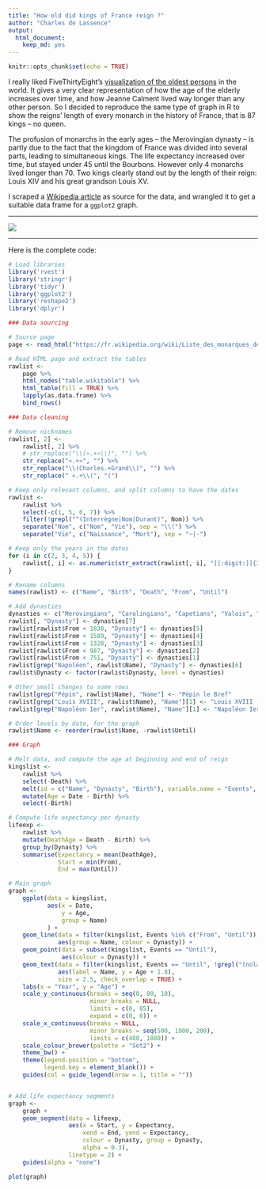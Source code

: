 ```yaml
---
title: "How old did kings of France reign ?"
author: "Charles de Lassence"
output: 
  html_document: 
    keep_md: yes
---
```


```r
knitr::opts_chunk$set(echo = TRUE)
```

I really liked FiveThirtyEight’s [visualization of the oldest persons](https://fivethirtyeight.com/features/why-the-oldest-person-in-the-world-keeps-dying/) in the world. It gives a very clear representation of how the age of the elderly increases over time, and how Jeanne Calment lived way longer than any other person. So I decided to reproduce the same type of graph in R to show the reigns’ length of every monarch in the history of France, that is 87 kings – no queen.

The profusion of monarchs in the early ages – the Merovingian dynasty – is partly due to the fact that the kingdom of France was divided into several parts, leading to simultaneous kings. The life expectancy increased over time, but stayed under 45 until the Bourbons. However only 4 monarchs lived longer than 70. Two kings clearly stand out by the length of their reign: Louis XIV and his great grandson Louis XV.

I scraped a [Wikipedia article](https://fr.wikipedia.org/wiki/Liste_des_monarques_de_France) as source for the data, and wrangled it to get a suitable data frame for a `ggplot2` graph.

***

 [![](kings-france.png)](kings-france.png)

***

Here is the complete code:

```r
# Load libraries
library('rvest')
library('stringr')
library('tidyr')
library('ggplot2')
library('reshape2')
library('dplyr')

### Data sourcing

# Source page
page <- read_html("https://fr.wikipedia.org/wiki/Liste_des_monarques_de_France")

# Read HTML page and extract the tables
rawlist <- 
    page %>%
    html_nodes("table.wikitable") %>%
    html_table(fill = TRUE) %>%
    lapply(as.data.frame) %>% 
    bind_rows()

### Data cleaning 

# Remove nicknames
rawlist[, 2] <- 
    rawlist[, 2] %>%
    # str_replace("\\(«.+»\\)", "") %>%
    str_replace("«.+»", "") %>%
    str_replace("\\(Charles.+Grand\\)", "") %>%
    str_replace(" «.+\\(", "(")

# Keep only relevant columns, and split columns to have the dates
rawlist <-
    rawlist %>%
    select(-c(1, 5, 6, 7)) %>%
    filter(!grepl("^(Interrègne|Nom|Durant)", Nom)) %>%
    separate("Nom", c("Nom", "Vie"), sep = "\\(") %>%
    separate("Vie", c("Naissance", "Mort"), sep = "–|-")

# Keep only the years in the dates
for (i in c(2, 3, 4, 5)) {
    rawlist[, i] <- as.numeric(str_extract(rawlist[, i], "[[:digit:]]{3,4}"))
}

# Rename columns
names(rawlist) <- c("Name", "Birth", "Death", "From", "Until")

# Add dynasties
dynasties <- c("Merovingians", "Carolingians", "Capetians", "Valois", "Bourbons", "Bonaparte", "Orléans")
rawlist[, "Dynasty"] <- dynasties[7]
rawlist[rawlist$From < 1830, "Dynasty"] <- dynasties[5]
rawlist[rawlist$From < 1589, "Dynasty"] <- dynasties[4]
rawlist[rawlist$From < 1328, "Dynasty"] <- dynasties[3]
rawlist[rawlist$From < 987, "Dynasty"] <- dynasties[2]
rawlist[rawlist$From < 751, "Dynasty"] <- dynasties[1]
rawlist[grep("Napoléon", rawlist$Name), "Dynasty"] <- dynasties[6]
rawlist$Dynasty <- factor(rawlist$Dynasty, level = dynasties)

# Other small changes to some rows
rawlist[grep("Pépin", rawlist$Name), "Name"] <- "Pépin le Bref"
rawlist[grep("Louis XVIII", rawlist$Name), "Name"][1] <- "Louis XVIII (nolabel)"
rawlist[grep("Napoléon Ier", rawlist$Name), "Name"][1] <- "Napoléon Ier (nolabel)"

# Order levels by date, for the graph
rawlist$Name <- reorder(rawlist$Name, -rawlist$Until)

### Graph 

# Melt data, and compute the age at beginning and end of reign
kingslist <- 
    rawlist %>%
    select(-Death) %>%
    melt(id = c("Name", "Dynasty", "Birth"), variable.name = "Events", value.name = "Date") %>%
    mutate(Age = Date - Birth) %>% 
    select(-Birth)

# Compute life expectancy per dynasty
lifeexp <- 
    rawlist %>% 
    mutate(DeathAge = Death - Birth) %>% 
    group_by(Dynasty) %>% 
    summarise(Expectancy = mean(DeathAge), 
              Start = min(From), 
              End = max(Until))

# Main graph
graph <-
    ggplot(data = kingslist,
           aes(x = Date,
               y = Age,
               group = Name)
           ) +
    geom_line(data = filter(kingslist, Events %in% c("From", "Until")),
              aes(group = Name, colour = Dynasty)) +
    geom_point(data = subset(kingslist, Events == "Until"),
               aes(colour = Dynasty)) +
    geom_text(data = filter(kingslist, Events == "Until", !grepl("(nolabel)", Name)),
              aes(label = Name, y = Age + 1.8), 
              size = 2.5, check_overlap = TRUE) +
    labs(x = "Year", y = "Age") +
    scale_y_continuous(breaks = seq(0, 80, 10), 
                       minor_breaks = NULL, 
                       limits = c(0, 85), 
                       expand = c(0, 0)) +
    scale_x_continuous(breaks = NULL, 
                       minor_breaks = seq(500, 1900, 200),
                       limits = c(480, 1880)) +
    scale_colour_brewer(palette = "Set2") +
    theme_bw() +
    theme(legend.position = "bottom", 
          legend.key = element_blank()) +
    guides(col = guide_legend(nrow = 1, title = ""))


# Add life expectancy segments
graph <-
    graph +
    geom_segment(data = lifeexp,
                 aes(x = Start, y = Expectancy, 
                     xend = End, yend = Expectancy, 
                     colour = Dynasty, group = Dynasty,
                     alpha = 0.3), 
                 linetype = 2) +
    guides(alpha = "none")

plot(graph)
```

